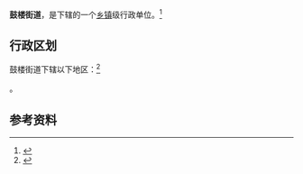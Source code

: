 {{中国乡级行政区|14/01/07/003/000}}

'''鼓楼街道'''，是{{PRC admin/fullname|14/01/07/003/000|3}}下辖的一个[[乡镇|乡镇]]级行政单位。<ref>{{PRC admin/ref sgc|{{PRC admin/parent|14/01/07/003/000}}}}</ref>

== 行政区划 ==

鼓楼街道下辖以下地区：<ref>{{PRC admin/ref sgc|14/01/07/003/000}}</ref>

{{PRC admin/children|14/01/07/003/000}}。

== 参考资料 ==

{{reflist}}

{{行政区划小作品}}
{{PRC admin/navcat|14/01/07/003/000}}